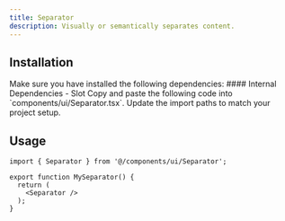 ```yaml
---
title: Separator
description: Visually or semantically separates content.
---
```



## Installation

<Steps>

<Step>
Make sure you have installed the following dependencies:
#### Internal Dependencies
  - <Link href={'/docs/utils/slot'}>Slot</Link>
</Step>

<Step>
Copy and paste the following code into `components/ui/Separator.tsx`.
<DynamicCodeBlock lang="tsx" code={readComponentFile('Separator')} />
</Step>

<Step>
Update the import paths to match your project setup.
</Step>

</Steps>

## Usage

```tsx title="MySeparator.tsx"
import { Separator } from '@/components/ui/Separator';

export function MySeparator() {
  return (
    <Separator />
  );
}
```